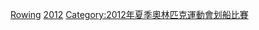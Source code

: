 {{See also|2012年夏季奧林匹克運動會划船比賽}}

{{Commons category|2012 Summer Olympics rowers}}
{{categoryTOC}}

[[Category:2012年夏季奧林匹克運動會運動員|Rowing]]
[[Category:各年夏季奧林匹克運動會划船運動員|2012]]
[[Category:2012年夏季奧林匹克運動會划船比賽|Category:2012年夏季奧林匹克運動會划船比賽]]